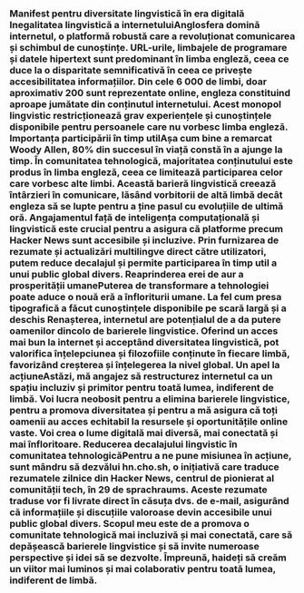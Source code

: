 
<Steps>

### Manifest pentru diversitate lingvistică în era digitală Inegalitatea lingvistică a internetuluiAnglosfera domină internetul, o platformă robustă care a revoluționat comunicarea și schimbul de cunoștințe. URL-urile, limbajele de programare și datele hipertext sunt predominant în limba engleză, ceea ce duce la o disparitate semnificativă în ceea ce privește accesibilitatea informațiilor. Din cele 6 000 de limbi, doar aproximativ 200 sunt reprezentate online, engleza constituind aproape jumătate din conținutul internetului. Acest monopol lingvistic restricționează grav experiențele și cunoștințele disponibile pentru persoanele care nu vorbesc limba engleză. Importanța participării în timp utilAșa cum bine a remarcat Woody Allen, 80% din succesul în viață constă în a ajunge la timp. În comunitatea tehnologică, majoritatea conținutului este produs în limba engleză, ceea ce limitează participarea celor care vorbesc alte limbi. Această barieră lingvistică creează întârzieri în comunicare, lăsând vorbitorii de altă limbă decât engleza să se lupte pentru a ține pasul cu evoluțiile de ultimă oră. Angajamentul față de inteligența computațională și lingvistică este crucial pentru a asigura că platforme precum Hacker News sunt accesibile și incluzive. Prin furnizarea de rezumate și actualizări multilingve direct către utilizatori, putem reduce decalajul și permite participarea în timp util a unui public global divers. Reaprinderea erei de aur a prosperității umanePuterea de transformare a tehnologiei poate aduce o nouă eră a înfloriturii umane. La fel cum presa tipografică a făcut cunoștințele disponibile pe scară largă și a deschis Renașterea, internetul are potențialul de a da putere oamenilor dincolo de barierele lingvistice. Oferind un acces mai bun la internet și acceptând diversitatea lingvistică, pot valorifica înțelepciunea și filozofiile conținute în fiecare limbă, favorizând creșterea și înțelegerea la nivel global. Un apel la acțiuneAstăzi, mă angajez să restructurez internetul ca un spațiu incluziv și primitor pentru toată lumea, indiferent de limbă. Voi lucra neobosit pentru a elimina barierele lingvistice, pentru a promova diversitatea și pentru a mă asigura că toți oamenii au acces echitabil la resursele și oportunitățile online vaste. Voi crea o lume digitală mai diversă, mai conectată și mai înfloritoare. Reducerea decalajului lingvistic în comunitatea tehnologicăPentru a ne pune misiunea în acțiune, sunt mândru să dezvălui hn.cho.sh, o inițiativă care traduce rezumatele zilnice din Hacker News, centrul de pionierat al comunității tech, în 29 de sprachraums. Aceste rezumate traduse vor fi livrate direct în căsuța dvs. de e-mail, asigurând că informațiile și discuțiile valoroase devin accesibile unui public global divers. Scopul meu este de a promova o comunitate tehnologică mai incluzivă și mai conectată, care să depășească barierele lingvistice și să invite numeroase perspective și idei să se dezvolte. Împreună, haideți să creăm un viitor mai luminos și mai colaborativ pentru toată lumea, indiferent de limbă.</Steps>
